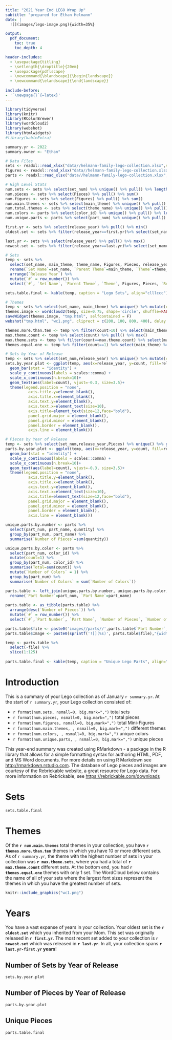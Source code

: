 ```yaml
---
title: "2021 Year End LEGO Wrap Up"
subtitle: "prepared for Ethan Helmann"
date: | 
  ![](images/lego-image.png){width=35%}

output: 
  pdf_document:
    toc: true
    toc_depth: 4

header-includes:
  - \usepackage{titling}
  - \setlength{\droptitle}{20em} 
  - \usepackage{pdflscape}
  - \newcommand{\blandscape}{\begin{landscape}}
  - \newcommand{\elandscape}{\end{landscape}}
  
include-before:
- '`\newpage{}`{=latex}'
---
```


```r

library(tidyverse)
library(knitr)
library(RColorBrewer)
library(wordcloud2)
library(webshot)
library(htmlwidgets)
#library(kableExtra)

summary.yr <- 2022
summary.owner <- "Ethan"

# Data Files
sets <- readxl::read_xlsx("data//helmann-family-lego-collection.xlsx",sheet="sets") %>% filter(owner==summary.owner)
figures <- readxl::read_xlsx("data//helmann-family-lego-collection.xlsx",sheet="figures") %>% filter(owner==summary.owner)
parts <- readxl::read_xlsx("data//helmann-family-lego-collection.xlsx",sheet="parts") %>% filter(owner==summary.owner)

# High Level Stats
num.sets <- sets %>% select(set_num) %>% unique() %>% pull() %>% length()
num.pieces <- sets %>% select(Pieces) %>% pull() %>% sum()
num.figures <- sets %>% select(Figures) %>% pull() %>% sum()
num.main.themes <- sets %>% select(main_theme) %>% unique() %>% pull() %>% length()
num.total.themes <- sets %>% select(theme_name) %>% unique() %>% pull() %>% length()
num.colors <- parts %>% select(color_id) %>% unique() %>% pull() %>% length()
num.unique.parts <- parts %>% select(part_num) %>% unique() %>% pull() %>% length()

first.yr <- sets %>% select(release_year) %>% pull() %>% min()
oldest.set <- sets %>% filter(release_year==first.yr)%>% select(set_name) %>% unique() %>% pull()

last.yr <- sets %>% select(release_year) %>% pull() %>% max()
newest.set <- sets %>% filter(release_year==last.yr)%>% select(set_name) %>% unique() %>% pull()

# Sets
temp <- sets %>% 
  select(set_name, main_theme, theme_name, Figures, Pieces, release_year) %>%
  rename(`Set Name`=set_name, `Parent Theme`=main_theme, `Theme`=theme_name, `Release Year`=release_year) %>%
  arrange(`Release Year`) %>%
  mutate(`#` = row_number()) %>%
  select(`#`, `Set Name`, `Parent Theme`, `Theme`, Figures, Pieces, `Release Year`)

sets.table.final <- kable(temp, caption = "Lego Sets", align="clllccc")

# Themes
temp <- sets %>% select(set_name, main_theme) %>% unique() %>% mutate(count=1) %>% group_by(main_theme) %>% summarise(count=sum(count))
themes.image <- wordcloud2(temp, size=0.75, shape='circle', shuffle=FALSE)
saveWidget(themes.image, "tmp.html", selfcontained = F)
webshot("tmp.html", "wc1.png", cliprect = c(200, 100, 800, 400), delay = 5)

themes.more.than.ten <- temp %>% filter(count>10) %>% select(main_theme) %>% pull() %>% length()
max.theme.count <- temp %>% select(count) %>% pull() %>% max()
max.theme.sets <- temp %>% filter(count==max.theme.count) %>% select(main_theme) %>% pull()
themes.equal.one <- temp %>% filter(count==1) %>% select(main_theme) %>% pull() %>% length()

# Sets by Year of Release
temp <- sets %>% select(set_num,release_year) %>% unique() %>% mutate(count=1) %>% group_by(release_year) %>% summarise(count=sum(count))
sets.by.year.plot <- ggplot(temp, aes(x=release_year, y=count, fill=release_year)) + 
  geom_bar(stat = "identity") +
  scale_y_continuous(labels = scales::comma) +
  scale_x_continuous(n.break=10)+
  geom_text(aes(label=count), vjust=-0.3, size=3.5)+
  theme(legend.position = "none",
          axis.title.y=element_blank(), 
          axis.title.x=element_blank(),
          axis.text.y=element_blank(),
          axis.text.x=element_text(size=10),
          axis.title=element_text(size=12,face="bold"),
          panel.grid.major = element_blank(),
          panel.grid.minor = element_blank(),
          panel.border = element_blank(),
          axis.line = element_blank())

# Pieces by Year of Release
temp <- sets %>% select(set_num,release_year,Pieces) %>% unique() %>% group_by(release_year) %>% summarise(count=sum(Pieces))
parts.by.year.plot <- ggplot(temp, aes(x=release_year, y=count, fill=release_year)) + 
  geom_bar(stat = "identity") +
  scale_y_continuous(labels = scales::comma) +
  scale_x_continuous(n.break=10)+
  geom_text(aes(label=count), vjust=-0.3, size=3.5)+
  theme(legend.position = "none",
          axis.title.y=element_blank(), 
          axis.title.x=element_blank(),
          axis.text.y=element_blank(),
          axis.text.x=element_text(size=10),
          axis.title=element_text(size=12,face="bold"),
          panel.grid.major = element_blank(),
          panel.grid.minor = element_blank(),
          panel.border = element_blank(),
          axis.line = element_blank())

unique.parts.by.number <- parts %>% 
  select(part_num, part_name, quantity) %>% 
  group_by(part_num, part_name) %>% 
  summarise(`Number of Pieces`=sum(quantity))

unique.parts.by.color <- parts %>% 
  select(part_num, color_id) %>% 
  mutate(count=1) %>% 
  group_by(part_num, color_id) %>% 
  summarise(Total=sum(count)) %>%
  mutate(`Number of Colors` = 1) %>% 
  group_by(part_num) %>% 
  summarise(`Number of Colors` = sum(`Number of Colors`))

parts.table <- left_join(unique.parts.by.number, unique.parts.by.color, by="part_num") %>% 
  rename(`Part Number`=part_num, `Part Name`=part_name) 
  
parts.table <- as_tibble(parts.table) %>% 
  arrange(desc(`Number of Pieces`)) %>% 
  mutate(`#` = row_number()) %>%
  select(`#`,`Part Number`, `Part Name`, `Number of Pieces`, `Number of Colors`)

parts.table$file <- paste0('images//parts//',parts.table$`Part Number`, '.png')
parts.table$Image <- paste0(sprintf('![](%s)', parts.table$file),"{width=5%}")

temp <- parts.table %>% 
  select(-file) %>%
  slice(1:125)
  
parts.table.final <- kable(temp, caption = "Unique Lego Parts", align="cclccc")

```
\listoftables
\listoffigures
\newpage

# Introduction
This is a summary of your Lego collection as of January `r summary.yr`. At the start of `r summary.yr`, your Lego collection consisted of:  

* `r format(num.sets, nsmall=0, big.mark=",")` total sets
* `r format(num.pieces, nsmall=0, big.mark=",")` total pieces
* `r format(num.figures, nsmall=0, big.mark=",")` total Mini-Figures
* `r format(num.main.themes, , nsmall=0, big.mark=",")` different themes
* `r format(num.colors, , nsmall=0, big.mark=",")` unique colors
* `r format(num.unique.parts, , nsmall=0, big.mark=",")` unique pieces  
  
This year-end summary was created using RMarkdown - a package in the R library that allows for a simple formatting syntax for authoring HTML, PDF, and MS Word documents. For more details on using R Markdown see <http://rmarkdown.rstudio.com>. The database of Lego pieces and images are courtesy of the Rebrickable website, a great resource for Lego data. For more information on Rebrickable, see <https://rebrickable.com/downloads>

# Sets

\newpage
\blandscape
```r
sets.table.final
```
\elandscape

# Themes
Of the **`r num.main.themes`** total themes in your collection, you have **`r themes.more.than.ten`** themes in which you have 10 or more different sets. As of `r summary.yr`, the theme with the highest number of sets in your collection was **`r max.theme.sets`**, where you had a total of **`r max.theme.count`** different sets. At the bottom end, you had **`r themes.equal.one`** themes with only 1 set. The WordCloud below contains the name of all of your sets where the largest font sizes represent the themes in which you have the greatest number of sets. 

```r
knitr::include_graphics("wc1.png")
```

\newpage
# Years
You have a vast expanse of years in your collection. Your oldest set is the **`r oldest.set`** which you inherited from your Mom. This set was originally released in **`r first.yr`**. The most recent set added to your collection is **`r newest.set`** which was released in **`r last.yr`**. In all, your collection spans **`r last.yr-first.yr` years**!

## Number of Sets by Year of Release
```r
sets.by.year.plot  
```
   

## Number of Pieces by Year of Release
```r
parts.by.year.plot  
```

\newpage
\blandscape
## Unique Pieces

```r
parts.table.final
```

\elandscape